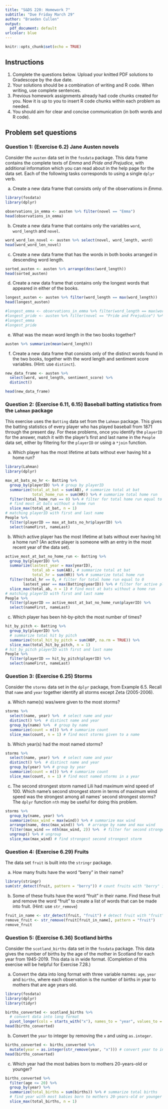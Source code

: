 ```yaml
---
title: "S&DS 220: Homework 7"
subtitle: "Due Friday March 29"
author: "Braeden Cullen"
output:
  pdf_document: default
urlcolor: blue
---
```


```r
knitr::opts_chunk$set(echo = TRUE)
```

## Instructions

1. Complete the questions below.  Upload your knitted PDF solutions to Gradescope by the due date.
2. Your solutions should be a combination of writing and R code.  When writing, use complete sentences.
3. Previous homework assignments already had code chunks created for you.  Now it is up to you to insert R code chunks within each problem as needed.
4. You should aim for clear and concise communication (in both words and R code).

## Problem set questions

### Question 1: (Exercise 6.2) Jane Austen novels

Consider the `austen` data set in the `fosdata` package. This data frame contains the complete texts of *Emma* and *Pride and Prejudice*, with additional information which you can read about in the help page for the data set. Each of the following tasks corresponds to using a single `dplyr` verb.

(a) Create a new data frame that consists only of the observations in *Emma*.

```r
library(fosdata)
library(dplyr)

observations_in_emma <- austen %>% filter(novel == "Emma")
head(observations_in_emma)
```
(b) Create a new data frame that contains only the variables `word`, `word_length` and `novel`.

```r
word_word_len_novel <- austen %>% select(novel, word_length, word)
head(word_word_len_novel)
```
(c) Create a new data frame that has the words in both books arranged in descending word length.

```r
sorted_austen <- austen %>% arrange(desc(word_length))
head(sorted_austen)

```
(d) Create a new data frame that contains only the longest words that appeared in either of the books.

```r
longest_austen <- austen %>% filter(word_length == max(word_length))
head(longest_austen)

#longest_emma <- observations_in_emma %>% filter(word_length == max(word_length))
#longest_pride <- austen %>% filter(novel == "Pride and Prejudice") %>% filter(word_length == max(word_length))
#longest_emma
#longest_pride
```
(e) What was the mean word length in the two books together?

```r
austen %>% summarize(mean(word_length))
```

(f) Create a new data frame that consists only of the distinct words found in the two books, together with the word length and sentiment score variables. (Hint: use `distinct`).

```r
new_data_frame <- austen %>%
  select(word, word_length, sentiment_score) %>%
  distinct()

head(new_data_frame)
```

\newpage

### Question 2: (Exercise 6.11, 6.15) Baseball batting statistics from the `Lahman` package

This exercise uses the `Batting` data set from the `Lahman` package. This gives the batting statistics of every player who has played baseball from 1871 through the present day.  For these problems, once you identify the `playerID` for the answer, match it with the player's first and last name in the `People` data set, either by filtering for the `playerID` or using a `*join` function.

(a) Which player has the most lifetime at bats without ever having hit a home run?

```r
library(Lahman)
library(dplyr)

max_at_bats_no_hr <- Batting %>%
  group_by(playerID) %>% # group by playerID
  summarize(total_at_bat = sum(AB), # summarize total at bat
            total_home_run = sum(HR)) %>% # summarize total home run
  filter(total_home_run == 0) %>% # filter for total home run equal to 0
  # find most at bats without a home run
  slice_max(total_at_bat, n = 1)
# matching playerID with first and last name
People %>%
  filter(playerID == max_at_bats_no_hr$playerID) %>%
  select(nameFirst, nameLast)
```

(b) Which active player has the most lifetime at bats without ever having hit a home run? (An active player is someone with an entry in the most recent year of the data set).

```r
active_most_at_bat_no_home_run <- Batting %>%
  group_by(playerID) %>% 
  summarize(lastest_year = max(yearID),
            total_ab = sum(AB), # summarize total at bat
            total_hr = sum(HR)) %>% # summarize total home run
  filter(total_hr == 0, # filter for total home run equal to 0
        lastest_year == max(Batting$yearID)) %>% # filter for active player
  slice_max(total_ab, n = 1) # find most at bats without a home run
# matching playerID with first and last name
People %>%
  filter(playerID == active_most_at_bat_no_home_run$playerID) %>%
  select(nameFirst, nameLast)
```

(c) Which player has been hit-by-pitch the most number of times?

```r
hit_by_pitch <- Batting %>%
  group_by(playerID) %>%
  # summarize total hit by pitch
  summarize(total_hit_by_pitch = sum(HBP, na.rm = TRUE)) %>%
  slice_max(total_hit_by_pitch, n = 1)
# hit_by_pitch playerID with first and last name
People %>%
  filter(playerID == hit_by_pitch$playerID) %>%
  select(nameFirst, nameLast)
```
\newpage

### Question 3: (Exercise 6.25) Storms

Consider the `storms` data set in the `dplyr` package, from Example 6.5. Recall that `name` and `year` together identify all storms except Zeta (2005-2006).

(a) Which name(s) was/were given to the most storms?

```r
storms %>%
  select(name, year) %>%  # select name and year
  distinct() %>%  # distinct name and year
  group_by(name) %>%  # group by name
  summarize(count = n()) %>% # summarize count
  slice_max(count, n = 1) # find most storms given to a name
```
(b) Which year(s) had the most named storms?

```r
storms %>%
  select(name, year) %>%  # select name and year
  distinct() %>%  # distinct name and year
  group_by(year) %>% # group by year
  summarize(count = n()) %>% # summarize count
  slice_max(count, n = 1) # find most named storms in a year
```
(c) The second strongest storm named Lili had maximum wind speed of 100. Which name's second strongest storm in terms of maximum wind speed was the strongest among all names' second strongest storms? The `dplyr` function `nth` may be useful for doing this problem.

```r
storms %>%
  group_by(name, year) %>% 
  summarize(max_wind = max(wind)) %>% # summarize max wind
  arrange(name, desc(max_wind)) %>%  # arrange by name and max wind
  filter(max_wind == nth(max_wind, 2)) %>%  # filter for second strongest storm
  ungroup() %>% # ungroup
  slice_max(max_wind) # find strongest second strongest storm
```

\newpage

### Question 4: (Exercise 6.29) Fruits

The data set `fruit` is built into the `stringr` package.

(a) How many fruits have the word "berry" in their name?

```r
library(stringr)
sum(str_detect(fruit, pattern = "berry")) # count fruits with "berry" in their name
```
(b) Some of these fruits have the word "fruit" in their name. Find these fruit and remove the word "fruit" to create a list of words that can be made into fruit. (Hint: use `str_remove`)

```r
fruit_in_name <- str_detect(fruit, "fruit") # detect fruit with "fruit" in their name
remove_fruit <- str_remove(fruit[fruit_in_name], pattern = "fruit") 
remove_fruit
```
\newpage

### Question 5: (Exercise 6.36) Scotland births

Consider the `scotland_births` data set in the `fosdata` package. This data gives the number of births by the age of the mother in Scotland for each year from 1945-2019. This data is in wide format. (Completion of this exercise will be helpful for Exercise 7.28.)

(a) Convert the data into long format with three variable names: `age`, `year` and `births`, where each observation is the number of births in year to mothers that are age years old.

```r
library(fosdata)
library(dplyr)
library(tidyr)

births_converted <- scotland_births %>%
  # convert data into long format
  pivot_longer(cols = starts_with("x"), names_to = "year", values_to = "births")
head(births_converted)
```

(b) Convert the `year` to integer by removing the `x` and using `as.integer`.

```r
births_converted <- births_converted %>%
  mutate(year = as.integer(str_remove(year, "x"))) # convert year to integer
head(births_converted)
```
(c) Which year had the most babies born to mothers 20-years-old or younger?

```r
births_converted %>%
  filter(age <= 20) %>%
  group_by(year) %>%
  summarize(total_births = sum(births)) %>% # summarize total births
  # find year with most babies born to mothers 20-years-old or younger
  slice_max(total_births, n = 1)

```